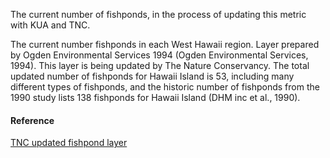 The current number of fishponds, in the process of updating this metric with KUA and TNC.

The current number fishponds in each West Hawaii region. Layer prepared by Ogden Environmental Services 1994 (Ogden Environmental Services, 1994). This layer is being updated by The Nature Conservancy. The total updated number of fishponds for Hawaii Island is 53, including many different types of fishponds, and the historic number of fishponds from the 1990 study lists 138 fishponds for Hawaii Island (DHM inc et al., 1990).

#### Reference

[TNC updated fishpond layer](NA)